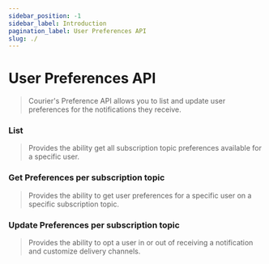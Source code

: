 ```yaml
---
sidebar_position: -1
sidebar_label: Introduction
pagination_label: User Preferences API
slug: ./
---
```



# User Preferences API

> Courier's Preference API allows you to list and update user preferences for the notifications they receive.

### List

> Provides the ability get all subscription topic preferences available for a specific user.

### Get Preferences per subscription topic

> Provides the ability to get user preferences for a specific user on a specific subscription topic.

### Update Preferences per subscription topic

> Provides the ability to opt a user in or out of receiving a notification and customize delivery channels.
